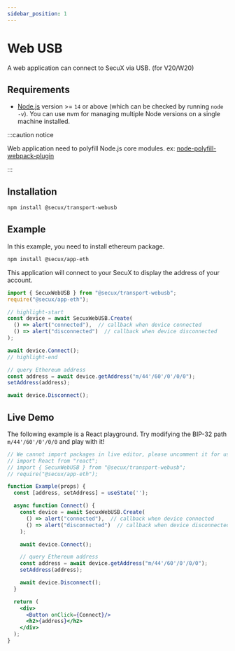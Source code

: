 ```yaml
---
sidebar_position: 1
---
```


# Web USB

A web application can connect to SecuX via USB. (for V20/W20)

## Requirements
- [Node.js](https://nodejs.org/en/download/) version >= `14` or above (which can be checked by running `node -v`). You can use nvm for managing multiple Node versions on a single machine installed.

:::caution notice

Web application need to polyfill Node.js core modules. ex: [node-polyfill-webpack-plugin](https://www.npmjs.com/package/node-polyfill-webpack-plugin)

:::


## Installation
```bash npm
npm install @secux/transport-webusb
```

## Example
In this example, you need to install ethereum package.
```bash npm
npm install @secux/app-eth
```

This application will connect to your SecuX to display the address of your account.

```js
import { SecuxWebUSB } from "@secux/transport-webusb";
require("@secux/app-eth");

// highlight-start
const device = await SecuxWebUSB.Create(
  () => alert("connected"),  // callback when device connected
  () => alert("disconnected")  // callback when device disconnected
);

await device.Connect();
// highlight-end

// query Ethereum address
const address = await device.getAddress("m/44'/60'/0'/0/0");
setAddress(address);

await device.Disconnect();
```


## Live Demo
The following example is a React playground. Try modifying the BIP-32 path `m/44'/60'/0'/0/0` and play with it!
```jsx live
// We cannot import packages in live editor, please uncomment it for use.
// import React from "react";
// import { SecuxWebUSB } from "@secux/transport-webusb";
// require("@secux/app-eth");

function Example(props) {
  const [address, setAddress] = useState('');

  async function Connect() {
    const device = await SecuxWebUSB.Create(
      () => alert("connected"),  // callback when device connected
      () => alert("disconnected")  // callback when device disconnected
    );

    await device.Connect();

    // query Ethereum address
    const address = await device.getAddress("m/44'/60'/0'/0/0");
    setAddress(address);

    await device.Disconnect();
  }

  return (
    <div>
      <Button onClick={Connect}/>
      <h2>{address}</h2>
    </div>
  );
}
```

